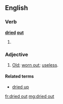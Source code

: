 ==English==
===Verb===
'''[[dried]] [[out]]'''
# {{past of|[[dry out]]}}

===Adjective===
{{en-adj|pos=[[dried]] [[out]]}}
# [[old|Old]]; [[worn out]]; [[useless]].

====Related terms====
*[[dried up]]

[[fr:dried out]]
[[mg:dried out]]